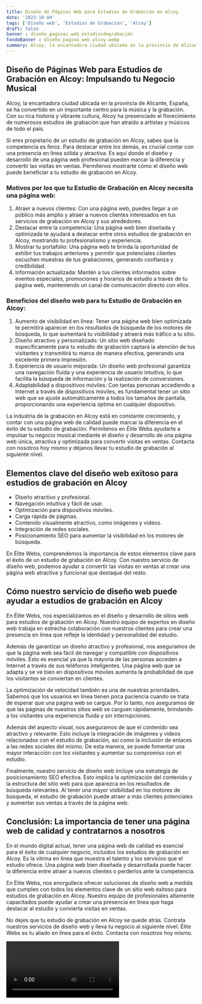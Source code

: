 ```yaml
---
title: Diseño de Páginas Web para Estudios de Grabación en Alcoy
date: '2023-10-04'
tags: ['Diseño web', 'Estudios de Grabación', 'Alcoy']
draft: false
banner : diseño_paginas_web_estudiosdegrabación
fondoBanner : diseño_pagina_web_alcoy.webp
summary: Alcoy, la encantadora ciudad ubicada en la provincia de Alicante, España, se ha convertido en un importante centro para la música y la grabación. Con su rica historia y vibrante cultura, Alcoy ha presenciado el florecimiento de numerosos estudios de grabación que han atraído a artistas y músicos de todo el país.
---
```


## Diseño de Páginas Web para Estudios de Grabación en Alcoy: Impulsando tu Negocio Musical

Alcoy, la encantadora ciudad ubicada en la provincia de Alicante, España, se ha convertido en un importante centro para la música y la grabación. Con su rica historia y vibrante cultura, Alcoy ha presenciado el florecimiento de numerosos estudios de grabación que han atraído a artistas y músicos de todo el país.

Si eres propietario de un estudio de grabación en Alcoy, sabes que la competencia es feroz. Para destacar entre los demás, es crucial contar con una presencia en línea sólida y atractiva. Es aquí donde el diseño y desarrollo de una página web profesional pueden marcar la diferencia y convertir las visitas en ventas. Permítenos mostrarte cómo el diseño web puede beneficiar a tu estudio de grabación en Alcoy.

### Motivos por los que tu Estudio de Grabación en Alcoy necesita una página web:
1. Atraer a nuevos clientes: Con una página web, puedes llegar a un público más amplio y atraer a nuevos clientes interesados en tus servicios de grabación en Alcoy y sus alrededores.
2. Destacar entre la competencia: Una página web bien diseñada y optimizada te ayudará a destacar entre otros estudios de grabación en Alcoy, mostrando tu profesionalismo y experiencia.
3. Mostrar tu portafolio: Una página web te brinda la oportunidad de exhibir tus trabajos anteriores y permitir que potenciales clientes escuchen muestras de tus grabaciones, generando confianza y credibilidad.
4. Información actualizada: Mantén a tus clientes informados sobre eventos especiales, promociones y horarios de estudio a través de tu página web, manteniendo un canal de comunicación directo con ellos.

### Beneficios del diseño web para tu Estudio de Grabación en Alcoy:
1. Aumento de visibilidad en línea: Tener una página web bien optimizada te permitirá aparecer en los resultados de búsqueda de los motores de búsqueda, lo que aumentará tu visibilidad y atraerá más tráfico a tu sitio.
2. Diseño atractivo y personalizado: Un sitio web diseñado específicamente para tu estudio de grabación captará la atención de tus visitantes y transmitirá tu marca de manera efectiva, generando una excelente primera impresión.
3. Experiencia de usuario mejorada: Un diseño web profesional garantiza una navegación fluida y una experiencia de usuario intuitiva, lo que facilita la búsqueda de información y la realización de conversiones.
4. Adaptabilidad a dispositivos móviles: Con tantas personas accediendo a Internet a través de dispositivos móviles, es fundamental tener un sitio web que se ajuste automáticamente a todos los tamaños de pantalla, proporcionando una experiencia óptima en cualquier dispositivo.

La industria de la grabación en Alcoy está en constante crecimiento, y contar con una página web de calidad puede marcar la diferencia en el éxito de tu estudio de grabación. Permítenos en Élite Webs ayudarte a impulsar tu negocio musical mediante el diseño y desarrollo de una página web única, atractiva y optimizada para convertir visitas en ventas. Contacta con nosotros hoy mismo y déjanos llevar tu estudio de grabación al siguiente nivel.

<GifSeo />

<Cta />

## Elementos clave del diseño web exitoso para estudios de grabación en Alcoy

- Diseño atractivo y profesional.
- Navegación intuitiva y fácil de usar.
- Optimización para dispositivos móviles.
- Carga rápida de páginas.
- Contenido visualmente atractivo, como imágenes y videos.
- Integración de redes sociales.
- Posicionamiento SEO para aumentar la visibilidad en los motores de búsqueda.

En Élite Webs, comprendemos la importancia de estos elementos clave para el éxito de un estudio de grabación en Alcoy. Con nuestro servicio de diseño web, podemos ayudar a convertir las visitas en ventas al crear una página web atractiva y funcional que destaque del resto.

## Cómo nuestro servicio de diseño web puede ayudar a estudios de grabación en Alcoy

En Élite Webs, nos especializamos en el diseño y desarrollo de sitios web para estudios de grabación en Alcoy. Nuestro equipo de expertos en diseño web trabaja en estrecha colaboración con nuestros clientes para crear una presencia en línea que refleje la identidad y personalidad del estudio.

Además de garantizar un diseño atractivo y profesional, nos aseguramos de que la página web sea fácil de navegar y compatible con dispositivos móviles. Esto es esencial ya que la mayoría de las personas acceden a Internet a través de sus teléfonos inteligentes. Una página web que se adapta y se ve bien en dispositivos móviles aumenta la probabilidad de que los visitantes se conviertan en clientes.

La optimización de velocidad también es una de nuestras prioridades. Sabemos que los usuarios en línea tienen poca paciencia cuando se trata de esperar que una página web se cargue. Por lo tanto, nos aseguramos de que las páginas de nuestros sitios web se carguen rápidamente, brindando a los visitantes una experiencia fluida y sin interrupciones.

Además del aspecto visual, nos aseguramos de que el contenido sea atractivo y relevante. Esto incluye la integración de imágenes y videos relacionados con el estudio de grabación, así como la inclusión de enlaces a las redes sociales del mismo. De esta manera, se puede fomentar una mayor interacción con los visitantes y aumentar su compromiso con el estudio.

Finalmente, nuestro servicio de diseño web incluye una estrategia de posicionamiento SEO efectiva. Esto implica la optimización del contenido y la estructura del sitio web para que aparezca en los resultados de búsqueda relevantes. Al tener una mayor visibilidad en los motores de búsqueda, el estudio de grabación puede atraer a más clientes potenciales y aumentar sus ventas a través de la página web.

## Conclusión: La importancia de tener una página web de calidad y contratarnos a nosotros

En el mundo digital actual, tener una página web de calidad es esencial para el éxito de cualquier negocio, incluidos los estudios de grabación en Alcoy. Es la vitrina en línea que muestra el talento y los servicios que el estudio ofrece. Una página web bien diseñada y desarrollada puede hacer la diferencia entre atraer a nuevos clientes o perderlos ante la competencia.

En Élite Webs, nos enorgullece ofrecer soluciones de diseño web a medida que cumplen con todos los elementos clave de un sitio web exitoso para estudios de grabación en Alcoy. Nuestro equipo de profesionales altamente capacitados puede ayudar a crear una presencia en línea que haga destacar al estudio y convierta visitas en ventas.

No dejes que tu estudio de grabación en Alcoy se quede atrás. Contrata nuestros servicios de diseño web y lleva tu negocio al siguiente nivel. Élite Webs es tu aliado en línea para el éxito. Contacta con nosotros hoy mismo.

<Video />

<CtaBot job='Estudios de Grabación' city='Alcoy'/>

<Gmaps query='Alcoy+españa+maps' />
